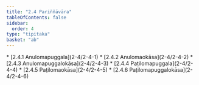 ```yaml
---
title: "2.4 Pariññāvāra"
tableOfContents: false
sidebar:
  order: 4
type: "tipitaka"
basket: "ab"
---
```



<DynamicBreadcrumb />



<TableOfContents>
* [2.4.1 Anulomapuggala](2-4/2-4-1)
* [2.4.2 Anulomaokāsa](2-4/2-4-2)
* [2.4.3 Anulomapuggalokāsa](2-4/2-4-3)
* [2.4.4 Paṭilomapuggala](2-4/2-4-4)
* [2.4.5 Paṭilomaokāsa](2-4/2-4-5)
* [2.4.6 Paṭilomapuggalokāsa](2-4/2-4-6)
</TableOfContents>